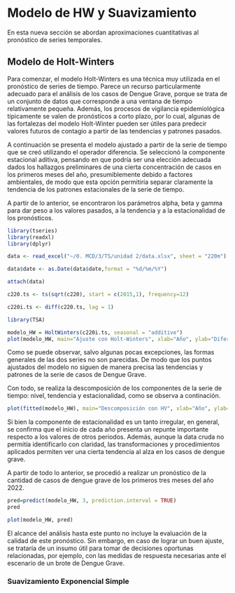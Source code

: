 # Modelo de HW y Suavizamiento

En esta nueva sección se abordan aproximaciones cuantitativas al pronóstico de series temporales.


## Modelo de Holt-Winters

Para comenzar, el modelo Holt-Winters es una técnica muy utilizada en el pronóstico de series de tiempo. Parece un recurso particularmente adecuado para el análisis de los casos de Dengue Grave, porque se trata de un conjunto de datos que corresponde a una ventana de tiempo relativamente pequeña. Además, los procesos de vigilancia epidemiológica típicamente se valen de pronósticos a corto plazo, por lo cual, algunas de las fortalezas del modelo Holt-Winter pueden ser útiles para predecir valores futuros de contagio a partir de las tendencias y patrones pasados.


A continuación se presenta el modelo ajustado a partir de la serie de tiempo que se creó utilizando el operador diferencia. Se seleccionó la componente estacional aditiva, pensando en que podría ser una elección adecuada dados los hallazgos preliminares de una cierta concentración de casos en los primeros meses del año, presumiblemente debido a factores ambientales, de modo que esta opción permitiría separar claramente la tendencia de los patrones estacionales de la serie de tiempo.

A partir de lo anterior, se encontraron los parámetros alpha, beta y gamma para dar peso a los valores pasados, a la tendencia y a la estacionalidad de los pronósticos.

```r

library(tseries)
library(readxl)
library(dplyr)

data <- read_excel("~/0. MCD/3/TS/unidad 2/data.xlsx", sheet = "220m")

data$date <- as.Date(data$date,format = "%d/%m/%Y")

attach(data)

c220.ts <- ts(sqrt(c220), start = c(2015,1), frequency=12)

c220i.ts <- diff(c220.ts, lag = 1)

```


```r

library(TSA)

modelo_HW = HoltWinters(c220i.ts, seasonal = "additive")
plot(modelo_HW, main="Ajuste con Holt-Winters", xlab="Año", ylab="Diferencia de casos")

```


Como se puede observar, salvo algunas pocas excepciones, las formas generales de las dos series no son parecidas. De modo que los puntos ajustados del modelo no siguen de manera precisa las tendencias y patrones de la serie de casos de Dengue Grave.


Con todo, se realiza la descomposición de los componentes de la serie de tiempo: nivel, tendencia y estacionalidad, como se observa a continación.


```r

plot(fitted(modelo_HW), main="Descomposición con HV", xlab="Año", ylab="Dif. Casos")

```


Si bien la componente de estacionalidad es un tanto irregular, en general, se confirma que el inicio de cada año presenta un repunte importante respecto a los valores de otros periodos. Además, aunque la data cruda no permitía identificarlo con claridad, las transformaciones y procedimientos aplicados permiten ver una cierta tendencia al alza en los casos de dengue grave.


A partir de todo lo anterior, se procedió a realizar un pronóstico de la cantidad de casos de dengue grave de los primeros tres meses del año 2022. 


```r

pred=predict(modelo_HW, 3, prediction.interval = TRUE)
pred

```

```r

plot(modelo_HW, pred)

```


El alcance del análisis hasta este punto no incluye la evaluación de la calidad de este pronóstico. Sin embargo, en caso de lograr un buen ajuste, se trataría de un insumo útil para tomar de decisiones oportunas relacionadas, por ejemplo, con las medidas de respuesta necesarias ante el escenario de un brote de Dengue Grave.



### Suavizamiento Exponencial Simple


```r



```



